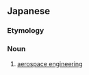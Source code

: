 ==Japanese==
{{wikipedia|lang=ja}}
{{ja-kanjitab|こう|くう|う|ちゅう|こう|がく|yomi=o}}

===Etymology===
{{compound|航空宇宙|t1=aerospace|tr1=kōkūuchū|工学|t2=engineering|tr2=kōgaku|lang=ja|sort=こうくううちゅうこうがく}}

===Noun===
{{ja-noun|こうくううちゅうこうがく}}

# {{lb|ja|engineering|sort=こうくううちゅうこうがく}} [[aerospace engineering]]